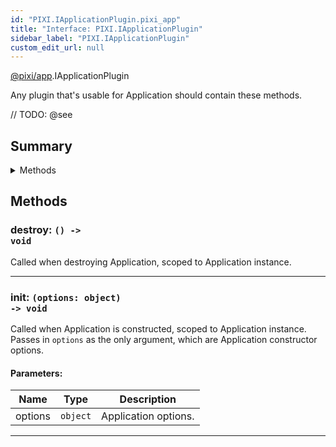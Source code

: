 ```yaml
---
id: "PIXI.IApplicationPlugin.pixi_app"
title: "Interface: PIXI.IApplicationPlugin"
sidebar_label: "PIXI.IApplicationPlugin"
custom_edit_url: null
---
```


[@pixi/app](../modules/pixi_app).IApplicationPlugin


Any plugin that's usable for Application should contain these methods.



// TODO: @see

        

## Summary


<details><summary>Methods</summary>
<p>

| Name    | Params                              | Description                                                                                                                                                  |
| ------- | ----------------------------------- | ------------------------------------------------------------------------------------------------------------------------------------------------------------ |
| destroy | <code>() </code>                    | Called when destroying Application, scoped to Application instance.                                                                                          |
| init    | <code>(options&#58; object) </code> | Called when Application is constructed, scoped to Application instance. Passes in `options` as the only argument, which are Application constructor options. |

</p>
</details>
    





## Methods
<article>

### destroy: <span><code>() -&#62; void</code></span>
Called when destroying Application, scoped to Application instance.

</article>


---------------------------------------

<article>

### init: <span><code>(options&#58; object) -&#62; void</code></span>
Called when Application is constructed, scoped to Application instance. Passes in `options` as the only argument, which are Application constructor options.

#### Parameters:
| Name    | Type                | Description          |
| ------- | ------------------- | -------------------- |
| options | <code>object</code> | Application options. |
</article>


---------------------------------------

  